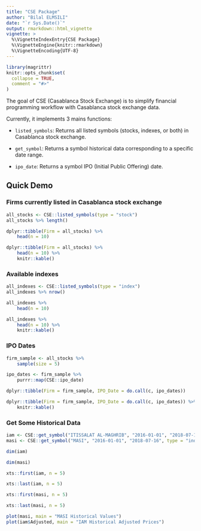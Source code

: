 ```yaml
---
title: "CSE Package"
author: "Bilal ELMSILI"
date: "`r Sys.Date()`"
output: rmarkdown::html_vignette
vignette: >
  %\VignetteIndexEntry{CSE Package}
  %\VignetteEngine{knitr::rmarkdown}
  %\VignetteEncoding{UTF-8}
---
```


```r
library(magrittr)
knitr::opts_chunk$set(
  collapse = TRUE,
  comment = "#>"
)
```

The goal of CSE (Casablanca Stock Exchange) is to simplify financial programming workflow with Casablanca stock exchange data.

Currently, it implements 3 mains functions:

- `listed_symbols`: Returns all listed symbols (stocks, indexes, or both) in Casablanca stock exchange.

- `get_symbol`: Returns a symbol historical data corresponding to a specific date range.

- `ipo_date`: Returns a symbol IPO (Initial Public Offering) date.

## Quick Demo

### Firms currently listed in Casablanca stock exchange

```r
all_stocks <- CSE::listed_symbols(type = "stock")
all_stocks %>% length()
```

```r
dplyr::tibble(Firm = all_stocks) %>%
    head(n = 10)
```

```r
dplyr::tibble(Firm = all_stocks) %>%
    head(n = 10) %>%
    knitr::kable()
```

### Available indexes

```r
all_indexes <- CSE::listed_symbols(type = "index")
all_indexes %>% nrow()
```

```r
all_indexes %>%
    head(n = 10)
```

```r
all_indexes %>%
    head(n = 10) %>%
    knitr::kable()
```

### IPO Dates

```r
firm_sample <- all_stocks %>% 
    sample(size = 5)

ipo_dates <- firm_sample %>%
    purrr::map(CSE::ipo_date)
```

```r
dplyr::tibble(Firm = firm_sample, IPO_Date = do.call(c, ipo_dates))
```

```r
dplyr::tibble(Firm = firm_sample, IPO_Date = do.call(c, ipo_dates)) %>%
    knitr::kable()
```

### Get Some Historical Data

```r
iam <- CSE::get_symbol("ITISSALAT AL-MAGHRIB", "2016-01-01", "2018-07-16", type = "stock")
masi <- CSE::get_symbol("MASI", "2016-01-01", "2018-07-16", type = "index")
```

```r
dim(iam)
```

```r
dim(masi)
```

```r
xts::first(iam, n = 5)
```

```r
xts::last(iam, n = 5)
```

```r
xts::first(masi, n = 5)
```

```r
xts::last(masi, n = 5)
```

```r
plot(masi, main = "MASI Historical Values")
plot(iam$Adjusted, main = "IAM Historical Adjusted Prices")
```
